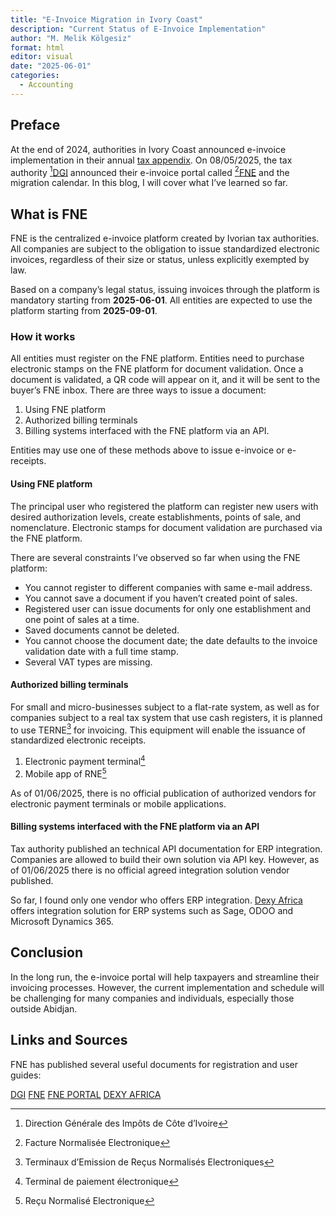 ```yaml
---
title: "E-Invoice Migration in Ivory Coast"
description: "Current Status of E-Invoice Implementation"
author: "M. Melik Kölgesiz"
format: html
editor: visual
date: "2025-06-01"
categories:
  - Accounting
---
```


## Preface

At the end of 2024, authorities in Ivory Coast announced e-invoice implementation in their annual [tax appendix](https://www.dgi.gouv.ci/assets/documents/EBOOK/ANNEXE_FISCALE_2025/#p=16 "Annexe Fiscale"). On 08/05/2025, the tax authority [^1][DGI](https://www.dgi.gouv.ci/ "DGI") announced their e-invoice portal called [^2][FNE](https://www.services.fne.dgi.gouv.ci/fr/login "FNE Portal") and the migration calendar. In this blog, I will cover what I’ve learned so far.

[^1]: Direction Générale des Impôts de Côte d'Ivoire  
[^2]: Facture Normalisée Electronique  

## What is FNE

FNE is the centralized e-invoice platform created by Ivorian tax authorities. All companies are subject to the obligation to issue standardized electronic invoices, regardless of their size or status, unless explicitly exempted by law.

Based on a company’s legal status, issuing invoices through the platform is mandatory starting from **2025-06-01**. All entities are expected to use the platform starting from **2025-09-01**.

### How it works

All entities must register on the FNE platform. Entities need to purchase electronic stamps on the FNE platform for document validation. Once a document is validated, a QR code will appear on it, and it will be sent to the buyer’s FNE inbox. There are three ways to issue a document:

1.  Using FNE platform
2.  Authorized billing terminals
3.  Billing systems interfaced with the FNE platform via an API.

Entities may use one of these methods above to issue e-invoice or e-receipts.

#### Using FNE platform

The principal user who registered the platform can register new users with desired authorization levels, create establishments, points of sale, and nomenclature. Electronic stamps for document validation are purchased via the FNE platform.

There are several constraints I’ve observed so far when using the FNE platform:

-   You cannot register to different companies with same e-mail address.
-   You cannot save a document if you haven't created point of sales.
-   Registered user can issue documents for only one establishment and one point of sales at a time.
-   Saved documents cannot be deleted.
-   You cannot choose the document date; the date defaults to the invoice validation date with a full time stamp.  
-   Several VAT types are missing.

#### Authorized billing terminals

For small and micro-businesses subject to a flat-rate system, as well as for companies subject to a real tax system that use cash registers, it is planned to use TERNE[^3] for invoicing. This equipment will enable the issuance of standardized electronic receipts.  

1.  Electronic payment terminal[^4]
2.  Mobile app of RNE[^5]

As of 01/06/2025, there is no official publication of authorized vendors for electronic payment terminals or mobile applications.

[^3]: Terminaux d'Emission de Reçus Normalisés Electroniques
[^4]: Terminal de paiement électronique
[^5]: Reçu Normalisé Electronique

#### Billing systems interfaced with the FNE platform via an API

Tax authority published an technical API documentation for ERP integration. Companies are allowed to build their own solution via API key. However, as of 01/06/2025 there is no official agreed integration solution vendor published. 

So far, I found only one vendor who offers ERP integration. [Dexy Africa](https://www.dexyafrica.com/facturation-electronique-cote-ivoire/ "Dexy") offers integration solution for ERP systems such as Sage, ODOO and Microsoft Dynamics 365. 

## Conclusion

In the long run, the e-invoice portal will help taxpayers and streamline their invoicing processes. However, the current implementation and schedule will be challenging for many companies and individuals, especially those outside Abidjan.  

## Links and Sources

FNE has published several useful documents for registration and user guides:

[DGI](https://dgi.gouv.ci/)
[FNE](https://www.fne.dgi.gouv.ci/)
[FNE PORTAL](https://www.services.fne.dgi.gouv.ci/fr/login)
[DEXY AFRICA](https://www.dexyafrica.com/facturation-electronique-cote-ivoire/)

 
